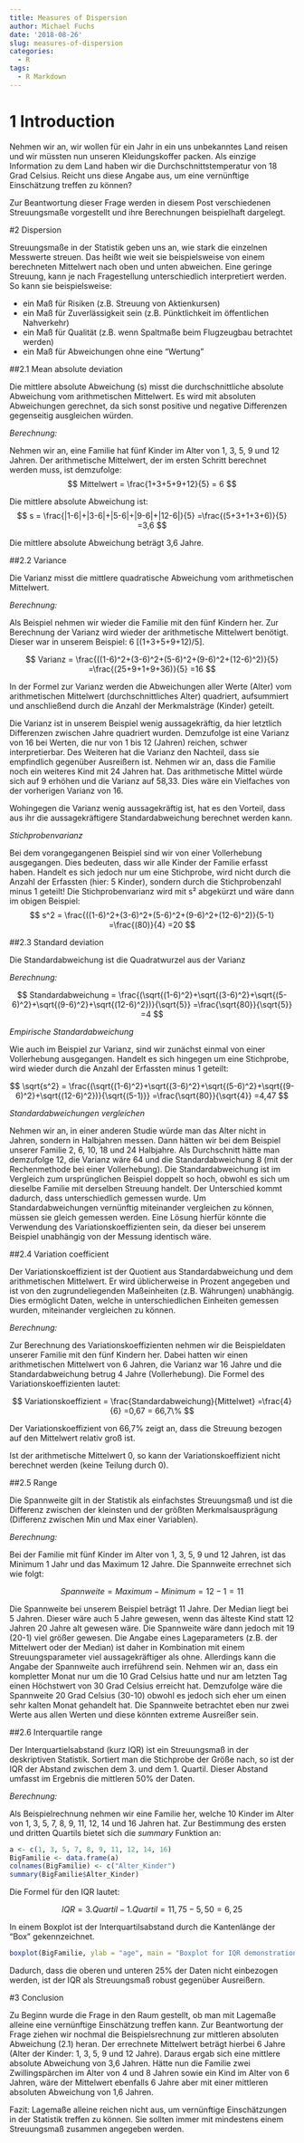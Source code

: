 ```yaml
---
title: Measures of Dispersion
author: Michael Fuchs
date: '2018-08-26'
slug: measures-of-dispersion
categories:
  - R
tags:
  - R Markdown
---
```


# 1 Introduction

Nehmen wir an, wir wollen für ein Jahr in ein uns unbekanntes Land reisen und wir müssten nun unseren Kleidungskoffer packen. Als einzige Information zu dem Land haben wir die Durchschnittstemperatur von 18 Grad Celsius. Reicht uns diese Angabe aus, um eine vernünftige Einschätzung treffen zu können?

Zur Beantwortung dieser Frage werden in diesem Post verschiedenen Streuungsmaße vorgestellt und ihre Berechnungen beispielhaft dargelegt. 


#2 Dispersion

Streuungsmaße in der Statistik geben uns an, wie stark die einzelnen Messwerte streuen. Das heißt wie weit sie beispielsweise von einem berechneten Mittelwert nach oben und unten abweichen. Eine geringe Streuung, kann je nach Fragestellung unterschiedlich interpretiert werden. So kann sie beispielsweise:

+ ein Maß für Risiken (z.B. Streuung von Aktienkursen)
+ ein Maß für Zuverlässigkeit sein (z.B. Pünktlichkeit im öffentlichen Nahverkehr)
+ ein Maß für Qualität (z.B. wenn Spaltmaße beim Flugzeugbau betrachtet werden)
+ ein Maß für Abweichungen ohne eine "Wertung"

##2.1 Mean absolute deviation

Die mittlere absolute Abweichung (s) misst die durchschnittliche absolute Abweichung vom arithmetischen Mittelwert. Es wird mit absoluten Abweichungen gerechnet, da sich sonst positive und negative Differenzen gegenseitig ausgleichen würden.

*Berechnung:*

Nehmen wir an, eine Familie hat fünf Kinder im Alter von 1, 3, 5, 9 und 12 Jahren. Der arithmetische Mittelwert, der im ersten Schritt berechnet werden muss, ist demzufolge:
$$  Mittelwert = \frac{1+3+5+9+12}{5} = 6  $$

Die mittlere absolute Abweichung ist:
$$  s = \frac{|1-6|+|3-6|+|5-6|+|9-6|+|12-6|}{5} =\frac{(5+3+1+3+6)}{5} =3,6  $$

Die mittlere absolute Abweichung beträgt 3,6 Jahre.


##2.2 Variance

Die Varianz misst die mittlere quadratische Abweichung vom arithmetischen Mittelwert. 

*Berechnung:*

Als Beispiel nehmen wir wieder die Familie mit den fünf Kindern her. Zur Berechnung der Varianz wird wieder der arithmetische Mittelwert benötigt. Dieser war in unserem Beispiel: 6 [(1+3+5+9+12)/5].

$$  Varianz  = \frac{((1-6)^2+(3-6)^2+(5-6)^2+(9-6)^2+(12-6)^2)}{5} =\frac{(25+9+1+9+36)}{5} =16  $$

In der Formel zur Varianz werden die Abweichungen aller Werte (Alter) vom arithmetischen Mittelwert (durchschnittliches Alter) quadriert, aufsummiert und anschließend durch die Anzahl der Merkmalsträge (Kinder) geteilt. 

Die Varianz ist in unserem Beispiel wenig aussagekräftig, da hier letztlich Differenzen zwischen Jahre quadriert wurden. Demzufolge ist eine Varianz von 16 bei Werten, die nur von 1 bis 12 (Jahren) reichen, schwer interpretierbar. Des Weiteren hat die Varianz den Nachteil, dass sie empfindlich gegenüber Ausreißern ist. Nehmen wir an, dass die Familie noch ein weiteres Kind mit 24 Jahren hat. Das arithmetische Mittel würde sich auf 9 erhöhen und die Varianz auf 58,33. Dies wäre ein Vielfaches von der vorherigen Varianz von 16.

Wohingegen die Varianz wenig aussagekräftig ist, hat es den Vorteil, dass aus ihr die aussagekräftigere Standardabweichung berechnet werden kann.

*Stichprobenvarianz*

Bei dem vorangegangenen Beispiel sind wir von einer Vollerhebung ausgegangen. Dies bedeuten, dass wir alle Kinder der Familie erfasst haben. Handelt es sich jedoch nur um eine Stichprobe, wird nicht durch die Anzahl der Erfassten (hier: 5 Kinder), sondern durch die Stichprobenzahl minus 1 geteilt!
Die Stichprobenvarianz wird mit s² abgekürzt und wäre dann im obigen Beispiel:
$$  s^2  = \frac{((1-6)^2+(3-6)^2+(5-6)^2+(9-6)^2+(12-6)^2)}{5-1} =\frac{(80)}{4} =20  $$

##2.3 Standard deviation

Die Standardabweichung ist die Quadratwurzel aus der Varianz

*Berechnung:*

$$  Standardabweichung  = \frac{(\sqrt{(1-6)^2}+\sqrt{(3-6)^2}+\sqrt{(5-6)^2}+\sqrt{(9-6)^2}+\sqrt{(12-6)^2})}{\sqrt{5}} =\frac{\sqrt{80}}{\sqrt{5}} =4  $$

*Empirische Standardabweichung*

Wie auch im Beispiel zur Varianz, sind wir zunächst einmal von einer Vollerhebung ausgegangen. Handelt es sich hingegen um eine Stichprobe, wird wieder durch die Anzahl der Erfassten minus 1 geteilt:

$$  \sqrt{s^2}  = \frac{(\sqrt{(1-6)^2}+\sqrt{(3-6)^2}+\sqrt{(5-6)^2}+\sqrt{(9-6)^2}+\sqrt{(12-6)^2})}{\sqrt{(5-1)}} =\frac{\sqrt{80}}{\sqrt{4}} =4,47  $$

*Standardabweichungen* *vergleichen*

Nehmen wir an, in einer anderen Studie würde man das Alter nicht in Jahren, sondern in Halbjahren messen. Dann hätten wir bei dem Beispiel unserer Familie 2, 6, 10, 18 und 24 Halbjahre. Als Durchschnitt hätte man demzufolge 12, die Varianz wäre 64 und die Standardabweichung 8 (mit der Rechenmethode bei einer Vollerhebung). Die Standardabweichung ist im Vergleich zum ursprünglichen Beispiel doppelt so hoch, obwohl es sich um dieselbe Familie mit derselben Streuung handelt. Der Unterschied kommt dadurch, dass unterschiedlich gemessen wurde. Um Standardabweichungen vernünftig miteinander vergleichen zu können, müssen sie gleich gemessen werden. Eine Lösung hierfür könnte die Verwendung des Variationskoeffizienten sein, da dieser bei unserem Beispiel unabhängig von der Messung identisch wäre. 


##2.4 Variation coefficient

Der Variationskoeffizient ist der Quotient aus Standardabweichung und dem arithmetischen Mittelwert. Er wird üblicherweise in Prozent angegeben und ist von den zugrundeliegenden Maßeinheiten (z.B. Währungen) unabhängig. Dies ermöglicht Daten, welche in unterschiedlichen Einheiten gemessen wurden, miteinander vergleichen zu können.

*Berechnung:*

Zur Berechnung des Variationskoeffizienten nehmen wir die Beispieldaten unserer Familie mit den fünf Kindern her. Dabei hatten wir einen arithmetischen Mittelwert von 6 Jahren, die Varianz war 16 Jahre und die Standardabweichung betrug 4 Jahre (Vollerhebung). Die Formel des Variationskoeffizienten lautet:

$$  Variationskoeffizient  = \frac{Standardabweichung}{Mittelwet} =\frac{4}{6} =0,67 = 66,7\%  $$

Der Variationskoeffizient von 66,7% zeigt an, dass die Streuung bezogen auf den Mittelwert relativ groß ist.

Ist der arithmetische Mittelwert 0, so kann der Variationskoeffizient nicht berechnet werden (keine Teilung durch 0). 


##2.5 Range

Die Spannweite gilt in der Statistik als einfachstes Streuungsmaß und ist die Differenz zwischen der kleinsten und der größten Merkmalsausprägung (Differenz zwischen Min und Max einer Variablen). 

*Berechnung:*

Bei der Familie mit fünf Kinder im Alter von 1, 3, 5, 9 und 12 Jahren, ist das Minimum 1 Jahr und das Maximum 12 Jahre. Die Spannweite errechnet sich wie folgt:

$$  Spannweite  = Maximum - Minimum = 12 - 1 = 11  $$

Die Spannweite bei unserem Beispiel beträgt 11 Jahre. Der Median liegt bei 5 Jahren. Dieser wäre auch 5 Jahre gewesen, wenn das älteste Kind statt 12 Jahren 20 Jahre alt gewesen wäre. Die Spannweite wäre dann jedoch mit 19 (20-1) viel größer gewesen. Die Angabe eines Lageparameters (z.B. der Mittelwert oder der Median) ist daher in Kombination mit einem Streuungsparameter viel aussagekräftiger als ohne. Allerdings kann die Angabe der Spannweite auch irreführend sein. Nehmen wir an, dass ein kompletter Monat nur um die 10 Grad Celsius hatte und nur am letzten Tag einen Höchstwert von 30 Grad Celsius erreicht hat. Demzufolge wäre die Spannweite 20 Grad Celsius (30-10) obwohl es jedoch sich eher um einen sehr kalten Monat gehandelt hat. Die Spannweite betrachtet eben nur zwei Werte aus allen Werten und diese könnten extreme Ausreißer sein. 


##2.6 Interquartile range

Der Interquartielsabstand (kurz IQR) ist ein Streuungsmaß in der deskriptiven Statistik. Sortiert man die Stichprobe der Größe nach, so ist der IQR der Abstand zwischen dem 3. und dem 1. Quartil. Dieser Abstand umfasst im Ergebnis die mittleren 50% der Daten. 

*Berechnung:*

Als Beispielrechnung nehmen wir eine Familie her, welche 10 Kinder im Alter von 1, 3, 5, 7, 8, 9, 11, 12, 14 und 16 Jahren hat. Zur Bestimmung des ersten und dritten Quartils bietet sich die *summary* Funktion an:

```r
a <- c(1, 3, 5, 7, 8, 9, 11, 12, 14, 16)
BigFamilie <- data.frame(a)
colnames(BigFamilie) <- c("Alter_Kinder")
summary(BigFamilie$Alter_Kinder)
```

Die Formel für den IQR lautet:

$$  IQR  = 3.Quartil - 1.Quartil = 11,75-5,50 = 6,25  $$

In einem Boxplot ist der Interquartilsabstand durch die Kantenlänge der "Box" gekennzeichnet. 

```r
boxplot(BigFamilie, ylab = "age", main = "Boxplot for IQR demonstration")
```

Dadurch, dass die oberen und unteren 25% der Daten nicht einbezogen werden, ist der IQR als Streuungsmaß robust gegenüber Ausreißern. 


#3 Conclusion

Zu Beginn wurde die Frage in den Raum gestellt, ob man mit Lagemaße alleine eine vernünftige Einschätzung treffen kann. Zur Beantwortung der Frage ziehen wir nochmal die Beispielsrechnung zur mittleren absoluten Abweichung (2.1) heran. Der errechnete Mittelwert beträgt hierbei 6 Jahre (Alter der Kinder: 1, 3, 5, 9 und 12 Jahre). Daraus ergab sich eine mittlere absolute Abweichung von 3,6 Jahren. Hätte nun die Familie zwei Zwillingspärchen im Alter von 4 und 8 Jahren sowie ein Kind im Alter von 6 Jahren, wäre der Mittelwert ebenfalls 6 Jahre aber mit einer mittleren absoluten Abweichung von 1,6 Jahren.

Fazit: Lagemaße alleine reichen nicht aus, um vernünftige Einschätzungen in der Statistik treffen zu können. Sie sollten immer mit mindestens einem Streuungsmaß zusammen angegeben werden. 











